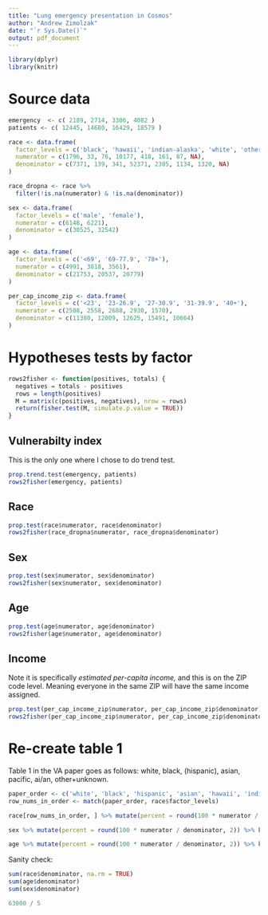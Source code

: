 ```yaml
---
title: "Lung emergency presentation in Cosmos"
author: "Andrew Zimolzak"
date: "`r Sys.Date()`"
output: pdf_document
---
```


```r
library(dplyr)
library(knitr)
```

# Source data

```r
emergency  <- c( 2189, 2714, 3306, 4082 )
patients <- c( 12445, 14680, 16429, 18579 )

race <- data.frame(
  factor_levels = c('black', 'hawaii', 'indian-alaska', 'white', 'other', 'asian', 'none', 'hispanic'),
  numerator = c(1796, 33, 76, 10177, 418, 161, 87, NA),
  denominator = c(7371, 139, 341, 52371, 2305, 1134, 1320, NA)
)

race_dropna <- race %>%
  filter(!is.na(numerator) & !is.na(denominator))

sex <- data.frame(
  factor_levels = c('male', 'female'),
  numerator = c(6148, 6221),
  denominator = c(30525, 32542)
)

age <- data.frame(
  factor_levels = c('<69', '69-77.9', '78+'),
  numerator = c(4991, 3818, 3561),
  denominator = c(21753, 20537, 20779)
)

per_cap_income_zip <- data.frame(
  factor_levels = c('<23', '23-26.9', '27-30.9', '31-39.9', '40+'),
  numerator = c(2508, 2558, 2688, 2930, 1570),
  denominator = c(11380, 12009, 12625, 15491, 10664)
)

```


# Hypotheses tests by factor

```r
rows2fisher <- function(positives, totals) {
  negatives = totals - positives
  rows = length(positives)
  M = matrix(c(positives, negatives), nrow = rows)
  return(fisher.test(M, simulate.p.value = TRUE))
}
```


## Vulnerabilty index

This is the only one where I chose to do trend test.

```r
prop.trend.test(emergency, patients)
rows2fisher(emergency, patients)
```

## Race
```r
prop.test(race$numerator, race$denominator)
rows2fisher(race_dropna$numerator, race_dropna$denominator)
```

## Sex
```r
prop.test(sex$numerator, sex$denominator)
rows2fisher(sex$numerator, sex$denominator)
```

## Age
```r
prop.test(age$numerator, age$denominator)
rows2fisher(age$numerator, age$denominator)
```

## Income

Note it is specifically *estimated per-capita income,*  and this is on the ZIP code level. Meaning everyone in the same ZIP will have the same income assigned.

```r
prop.test(per_cap_income_zip$numerator, per_cap_income_zip$denominator)
rows2fisher(per_cap_income_zip$numerator, per_cap_income_zip$denominator)
```




# Re-create table 1

Table 1 in the VA paper goes as follows: white, black, (hispanic), asian, pacific, ai/an, other+unknown.

```r
paper_order <- c('white', 'black', 'hispanic', 'asian', 'hawaii', 'indian-alaska', 'other', 'none')
row_nums_in_order <- match(paper_order, race$factor_levels)

race[row_nums_in_order, ] %>% mutate(percent = round(100 * numerator / denominator, 2)) %>% kable()

sex %>% mutate(percent = round(100 * numerator / denominator, 2)) %>% kable()

age %>% mutate(percent = round(100 * numerator / denominator, 2)) %>% kable()
```

Sanity check:

```r
sum(race$denominator, na.rm = TRUE)
sum(age$denominator)
sum(sex$denominator)

63000 / 5
```

